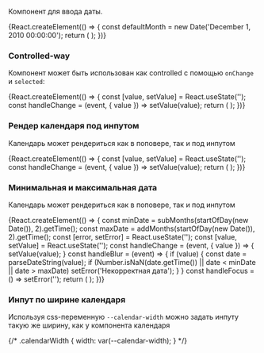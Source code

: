 

Компонент для ввода даты.

<Preview>
    {React.createElement(() => {
        const defaultMonth = new Date('December 1, 2010 00:00:00');
        return (
            <CalendarInput label='Дата регистрации' defaultMonth={defaultMonth} />
        );
    })}
</Preview>


### Controlled-way

Компонент может быть использован как controlled с помощью `onChange` и `selected`:

<Preview>
    {React.createElement(() => {
        const [value, setValue] = React.useState('');
        const handleChange = (event, { value }) => setValue(value);
        return (
            <CalendarInput
                value={value}
                onChange={handleChange}
                label='Дата регистрации'
            />
        );
    })}
</Preview>


### Рендер календаря под инпутом

Календарь может рендериться как в поповере, так и под инпутом

<Preview>
    {React.createElement(() => {
        const [value, setValue] = React.useState('');
        const handleChange = (event, { value }) => setValue(value);
        return (
            <CalendarInput
                value={value}
                onChange={handleChange}
                label='Дата регистрации'
                calendarPosition='static'
            />
        );
    })}
</Preview>


### Минимальная и максимальная дата

Календарь может рендериться как в поповере, так и под инпутом

<Preview>
    {React.createElement(() => {
        const minDate = subMonths(startOfDay(new Date()), 2).getTime();
        const maxDate = addMonths(startOfDay(new Date()), 2).getTime();
        const [error, setError] = React.useState('');
        const [value, setValue] = React.useState('');
        const handleChange = (event, { value }) => {
            setValue(value);
        }
        const handleBlur = (event) => {
            if (value) {
                const date = parseDateString(value);
                if (Number.isNaN(date.getTime()) || date < minDate || date > maxDate) setError('Некорректная дата');
            }
        }
        const handleFocus = () => setError('');
        return (
            <CalendarInput
                label='Дата регистрации'
                value={value}
                onChange={handleChange}
                onBlur={handleBlur}
                onFocus={handleFocus}
                minDate={minDate}
                maxDate={maxDate}
                error={error}
            />
        );
    })}
</Preview>


### Инпут по ширине календаря

Используя css-переменную `--calendar-width` можно задать инпуту такую же ширину, как у компонента календаря


<Preview>
    {/*
        .calendarWidth {
            width: var(--calendar-width);
        }
    */}
    <CalendarInput className={styles.calendarWidth} />
</Preview>

